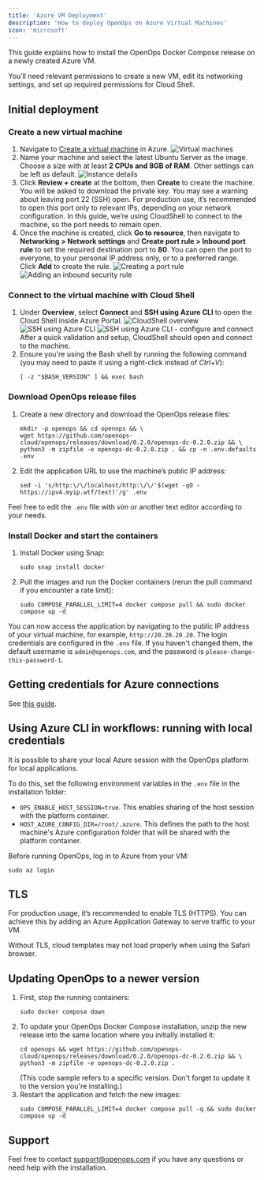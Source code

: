 ```yaml
---
title: 'Azure VM Deployment'
description: 'How to deploy OpenOps on Azure Virtual Machines'
icon: 'microsoft'
---
```


This guide explains how to install the OpenOps Docker Compose release on a newly created Azure VM.

You’ll need relevant permissions to create a new VM, edit its networking settings, and set up required permissions for Cloud Shell.

## Initial deployment

### Create a new virtual machine

1. Navigate to [Create a virtual machine](https://portal.azure.com/#create/Microsoft.VirtualMachine-ARM) in Azure.
    ![Virtual machines](/images/deploy-azure-vms.png)
2. Name your machine and select the latest Ubuntu Server as the image. Choose a size with at least **2 CPUs and 8GB of RAM**. Other settings can be left as default.
    ![Instance details](/images/deploy-azure-instance-details.png)
3. Click **Review + create** at the bottom, then **Create** to create the machine. You will be asked to download the private key.
    You may see a warning about leaving port 22 (SSH) open. For production use, it’s recommended to open this port only to relevant IPs, depending on your network configuration. In this guide, we’re using CloudShell to connect to the machine, so the port needs to remain open.
4. Once the machine is created, click **Go to resource**, then navigate to **Networking > Network settings** and **Create port rule > Inbound port rule** to set the required destination port to **80**. You can open the port to everyone, to your personal IP address only, or to a preferred range. Click **Add** to create the rule.
    ![Creating a port rule](/images/deploy-azure-create-port-rule.png)
    ![Adding an inbound security rule](/images/deploy-azure-add-inbound-security-rule.png)

### Connect to the virtual machine with Cloud Shell

1. Under **Overview**, select **Connect** and **SSH using Azure CLI** to open the Cloud Shell inside Azure Portal.
    ![CloudShell overview](/images/deploy-azure-cloudshell-overview.png)
    ![SSH using Azure CLI](/images/deploy-azure-ssh.png)
    ![SSH using Azure CLI - configure and connect](/images/deploy-azure-ssh-configure-connect.png)
 After a quick validation and setup, CloudShell should open and connect to the machine.
2. Ensure you're using the Bash shell by running the following command (you may need to paste it using a right-click instead of *Ctrl+V*):
    ```shell
    [ -z "$BASH_VERSION" ] && exec bash
    ```

### Download OpenOps release files

1. Create a new directory and download the OpenOps release files:
    ```shell
    mkdir -p openops && cd openops && \
    wget https://github.com/openops-cloud/openops/releases/download/0.2.0/openops-dc-0.2.0.zip && \
    python3 -m zipfile -e openops-dc-0.2.0.zip . && cp -n .env.defaults .env
    ```
2. Edit the application URL to use the machine’s public IP address:
    ```shell
    sed -i 's/http:\/\/localhost/http:\/\/'$(wget -qO - https://ipv4.myip.wtf/text)'/g' .env
    ```

Feel free to edit the `.env` file with *vim* or another text editor according to your needs.

### Install Docker and start the containers

1. Install Docker using Snap:
    ```shell
    sudo snap install docker
    ```
2. Pull the images and run the Docker containers (rerun the pull command if you encounter a rate limit):
    ```shell
    sudo COMPOSE_PARALLEL_LIMIT=4 docker compose pull && sudo docker compose up -d
    ```

You can now access the application by navigating to the public IP address of your virtual machine, for example, `http://20.20.20.20`. The login credentials are configured in the `.env` file. If you haven't changed them, the default username is `admin@openops.com`, and the password is `please-change-this-password-1`.

## Getting credentials for Azure connections

See [this guide](https://docs.google.com/document/d/1WhwMk3he4d4vEv_7hIw7u_4ZIz_8ZewUS1yUKxpdYR0/edit?tab=t.0#heading=h.4lq77bkice4n).

## Using Azure CLI in workflows: running with local credentials

It is possible to share your local Azure session with the OpenOps platform for local applications.

To do this, set the following environment variables in the `.env` file in the installation folder:
* `OPS_ENABLE_HOST_SESSION=true`. This enables sharing of the host session with the platform container.
* `HOST_AZURE_CONFIG_DIR=/root/.azure`. This defines the path to the host machine's Azure configuration folder that will be shared with the platform container.

Before running OpenOps, log in to Azure from your VM:
```shell
sudo az login
```

## TLS

For production usage, it’s recommended to enable TLS (HTTPS). You can achieve this by adding an Azure Application Gateway to serve traffic to your VM.

Without TLS, cloud templates may not load properly when using the Safari browser.

## Updating OpenOps to a newer version

1. First, stop the running containers:
    ```shell
    sudo docker compose down
    ```
2. To update your OpenOps Docker Compose installation, unzip the new release into the same location where you initially installed it:
    ```shell
    cd openops && wget https://github.com/openops-cloud/openops/releases/download/0.2.0/openops-dc-0.2.0.zip && \
    python3 -m zipfile -e openops-dc-0.2.0.zip .
    ```
    (This code sample refers to a specific version. Don't forget to update it to the version you're installing.)
3. Restart the application and fetch the new images:
    ```shell
    sudo COMPOSE_PARALLEL_LIMIT=4 docker compose pull -q && sudo docker compose up -d
    ```

## Support

Feel free to contact support@openops.com if you have any questions or need help with the installation.
